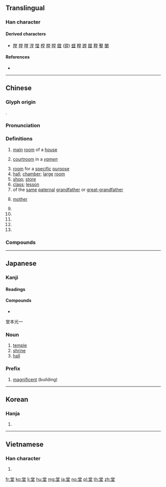 {{character info/new}}
==Translingual==

===Han character===
{{Han char|rn=32|rad=土|as=08|sn=11|four=90104|canj=FBRG|ids=⿱尚土}}

====Derived characters====
* [[隚]] [[摚]] [[嘡]] [[漟]] [[憆]] [[樘]] [[膛]] [[瞠]] [[鏜]] ([[镗]]) [[螳]] [[糛]] [[蹚]] [[饄]] [[鞺]] [[鼞]] [[闛]]

====References====
* {{Han ref|kx=0231.230|dkj=05207|dj=0469.020|hdz=10452.140|uh=5802}}

----

==Chinese==
{{zh-forms}}

===Glyph origin===
{{Han etyl}}
{{Han compound|尚|土|ls=psc|c1=p|c2=s}}.

===Pronunciation===
{{zh-pron
|m=táng
|c=tong4
|h=pfs=thòng
|md=dòng
|mn=tn̂g/tông
|mn_note=tn̂g - colloquial; tông - literary
|w=3daan
|mc=y
|oc=y
|cat=n,a,cls,pn
}}

===Definitions===
{{zh-hanzi}}

# [[main]] [[room]] of a [[house]]
# {{lb|zh|historical}} [[courtroom]] in a ''[[yamen]]''
# [[room]] for a [[specific]] [[purpose]]
# [[hall]]; [[chamber]]; [[large]] [[room]]
# [[shop]]; [[store]] {{gloss|in traditional store names}}
# [[class]]; [[lesson]]
# of the [[same]] [[paternal]] [[grandfather]] or [[great-grandfather]]
# {{lb|zh|honorific}} [[mother]]
# {{zh-classifier|[[set]]s of [[furniture]]}}
# {{zh-classifier|[[class]]es or [[lesson]]s}}
# {{zh-classifier|[[court]] [[session]]s}}
# {{zh-classifier|[[scene]]s or [[mural]]s}}
# {{surname|lang=zh}}

===Compounds===
{{zh-der|食堂|一堂|一窺堂奧|一言堂|一貌堂堂|三代同堂|三希堂|三槐堂|上堂|下堂|下堂妻|世綵堂|中堂|二堂舍子|五堂功課|享堂|京堂|亮堂|亮堂堂|令堂|佛堂|入室升堂|內堂|內堂屋|公堂|六堂|共濟一堂|共聚一堂|典雅堂皇|冠冕堂皇|冰雪堂|出堂|北堂|北堂書鈔|升堂|升堂入室|升堂拜母|印堂|參堂|同堂|名堂|周堂|哄堂|哄堂大笑|善堂|喊堂威|喜堂|在堂|坐不垂堂|坐不窺堂|坐堂|坳堂|垂堂|堂上|堂事|堂倌|堂候官|堂兄|堂兄弟|堂分姑娘|堂判|堂前|堂印|堂口|堂名|堂哥|堂堂|堂堂正正|堂堂皇皇|堂奧|堂妹|堂姊|堂姊妹|堂姪|堂子|堂官|堂客|堂客船|堂尊|堂屋|堂布|堂帖|堂廡|堂弟|堂後官|堂房|堂族|堂會|堂案|堂榜|堂構|堂構更新|堂皇|堂皇富麗|堂皇正大|堂老|堂而皇之|堂菜|堂萱|堂號|堂諭|堂間處燕|堂陛|堂除|堂頭和尚|堂食|堂饌|堂鼓|壽堂|大堂|大禮堂|天主堂|天堂|天堂鳥|女陪堂|嫡堂|嫡堂姪|子孫滿堂|孝堂|學堂|官堂|客堂|家堂|家堂香火|富麗堂皇|尊堂|對簿公堂|川堂|帷堂|平山堂|庵堂|廟堂|廟堂之器|廟堂文學|廳堂|弄堂|影堂|後堂|快雪堂|怡堂燕雀|打退堂鼓|扶堂屋|拜堂|拜經堂|掃堂|掃堂腿|放堂|教堂|散堂鼓|斬經堂|明倫堂|明堂|明堂正道|易堂九子|晝錦堂|會堂|末堂|李惠堂|林獻堂|林語堂|查堂|桂堂|歡聚一堂|正堂|正大堂煌|正正堂堂|步武堂皇|殿堂|池堂|池魚堂燕|法堂|法堂疏|浴堂|淚堂|深入堂奧|混堂|滿堂|滿堂彩|滿堂紅|漏星堂|澄心堂紙|澡堂|濟濟一堂|烘堂|燕雀處堂|玄堂|玉堂|玉堂春|玉堂金門|玉堂金馬|琴堂|畫堂|當堂|登堂|登堂入室|盆堂|直入公堂|相公堂子|相貌堂堂|祠堂|禪堂|禮堂|禮拜堂|空堂|穿堂|穿堂門|站堂|第二課堂|紀念堂|老尊堂|考堂|肯堂肯構|肯構肯堂|膳堂|自強學堂|草堂|草堂詩餘|萊綵北堂|萱堂|萱堂日永|萱萎北堂|葉堂|薈萃一堂|蘭堂|虛堂懸鏡|蠨蛸滿堂|課堂|諼堂|講堂|走堂的|跑堂|跑堂兒的|巡堂|退堂|退堂鼓|連雅堂|過堂|過堂風|遮堂|部堂|金玉滿堂|金馬玉堂|鋪堂使費|門堂|開堂|開堂歃血|陪堂|露堂|靈堂|風采堂堂|養生堂|香水混堂|驚堂|驚堂木|高堂|高堂大廈|鬨堂|鬨堂大笑|鬼名堂|鱣堂|黃堂|黃堂太守|齊聚一堂|齋堂}}

----

==Japanese==

===Kanji===
{{ja-kanji|grade=4|rs=土08}}

====Readings====
{{ja-readings|goon=[[どう]] (dō)|kanon=[[とう]] (tō)|kun=[[たかどの]] (takadono), [[すまい]] (sumai)}}

====Compounds====
* {{ja-r|食堂|しょくどう|gloss=[[cafeteria]], [[dining room]]}}

堂本光一

===Noun===
{{ja-noun|どう}}

# [[temple]]
# [[shrine]]
# [[hall]]

===Prefix===
{{ja-pos|prefix|どう}}

# [[magnificent]] (building)

----

==Korean==

===Hanja===
{{ko-hanja|hangeul=당|rv=dang|mr=tang}}

# {{defn|lang=ko|sort=土08}}

----

==Vietnamese==

===Han character===
{{vi-hantu|[[đường]], [[đoàng]]|rs=土08}}

# {{defn|lang=vi|sort=土08}}

[[fr:堂]]
[[ko:堂]]
[[li:堂]]
[[hu:堂]]
[[mg:堂]]
[[ja:堂]]
[[no:堂]]
[[pl:堂]]
[[th:堂]]
[[zh:堂]]